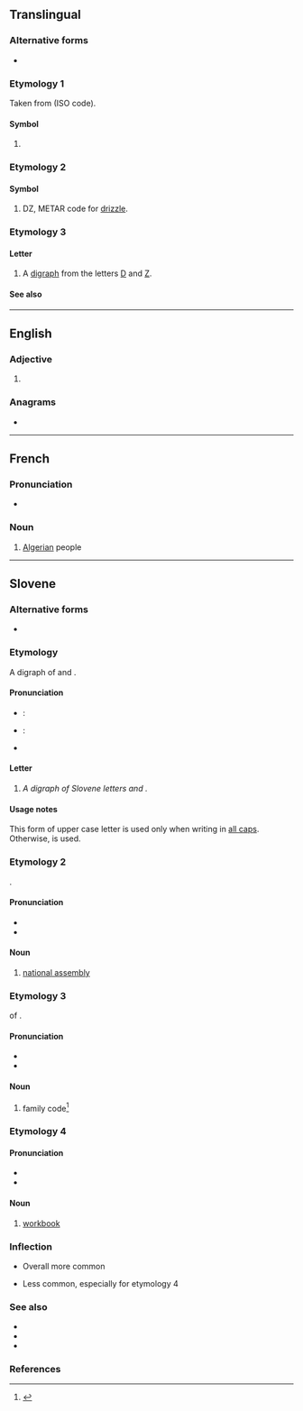 {{also|dz|Dz|.dz|dź|dž|Dž|DŽ}}
{{character info|Ǳ}}
==Translingual==

===Alternative forms===
* {{alt|mul|Ǳ}}

===Etymology 1===
Taken from {{der|mul|ber|-}} {{m|tzm|ⴷⵣⴰⵢⵔ}} (ISO code).

====Symbol====
{{mul-symbol}}

# {{ISO 3166|1|2|Algeria}}
#: {{syn|mul|DZA|qq1={{w|ISO 3166-1 alpha-3|alpha-3}}}}

===Etymology 2===

====Symbol====
{{mul-symbol}}

# DZ, METAR code for [[drizzle]].

===Etymology 3===

====Letter====
{{mul-letter|upper=DZ|mixed=Dz|lower=dz|script=Latn}}

# A [[digraph]] from the letters [[D]] and [[Z]].

====See also====
{{Latn-script}}

{{c|mul|Algeria}}

----

==English==

===Adjective===
{{en-adj|-}}

# {{abbreviation of|en|dizygotic}}

===Anagrams===
* {{anagrams|en|a=dz|ZD}}

----

==French==

===Pronunciation===
* {{fr-IPA|dé-zède}}

===Noun===
{{head|fr|noun}}

# {{lb|fr|slang}} [[Algerian]] people

----

==Slovene==

===Alternative forms===
* {{l|sl|Dz}} {{q|etymology 1|see usage notes}}

===Etymology===
A digraph of {{m|sh|D}} and {{m|sh|Z}}.

====Pronunciation====
* {{qualifier|phoneme|standard}}: {{IPA|sl|/d͡z/}}
* {{qualifier|letter name}}: {{sl-IPA|dzə̏|dzẹ̄}}
* {{rhymes|sl|ə|eː}}

====Letter====
{{sl-letter|upper=DZ|lower=dz}}

# ''A digraph of Slovene letters {{l|sl|D}} and {{l|sl|Z}}.''

====Usage notes====
This form of upper case letter is used only when writing in [[all caps]]. Otherwise, {{l|sl|Dz}} is used.

===Etymology 2===
{{abbrev|sl|državni zbor}}.

====Pronunciation====
* {{sl-IPA|də̏zə̏|dẹ̄zẹ́|dẹ̄zẹ̀}}
* {{rhymes|sl|ə|eː}}

====Noun====
{{sl-noun|DZ|m-in}}

# {{q|journalistic}} [[national assembly]]
#: {{quote-book|sl|author=Dnevnik|title=V DZ naklonjeni predlagani noveli zakona o pomoči gospodarstvu|passage='''DZ''' je danes obravnaval predlog novele zakona o pomoči gospodarstvu zaradi visokih povišanj cen električne energije in zemeljskega plina, s katero se širi obseg pomoči.|translation=Today, the '''national assembly''' discussed the proposal of amendment to the law about the help for the economy because of the high price increases of energy and gas, with which the extent of the aid is being expanded.|year=2022|url=https://www.dnevnik.si/1042998294/slovenija/v-dz-naklonjeni-predlagani-noveli-zakona-o-pomoci-gospodarstvu}}

===Etymology 3===
{{abbrev|sl|}} of ''{{l|sl|družinski}} {{l|sl|zakonik}}''.

====Pronunciation====
* {{sl-IPA|də̏zə̏|dẹ̄zẹ́|dẹ̄zẹ̀}}
* {{rhymes|sl|ə|eː}}

====Noun====
{{sl-noun|DZ|m-in}}

# {{lb|sl|law}} family code<ref>{{cite-book|chapter=Družinski zakonik|chapterurl=http://www.pisrs.si/Pis.web/pregledPredpisa?id=ZAKO7556|title=Uradni list RS, št. 15/17, 21/18 – ZNOrg, 22/19, 67/19 – ZMatR-C, 200/20 – ZOOMTVI, 94/22 – odl. US in 94/22 – odl. US|location=Ljubljana|year=2017}}</ref>

===Etymology 4===
{{abbrev|sl|delovni zvezek}}

====Pronunciation====
* {{sl-IPA|də̏zə̏}}
* {{rhymes|sl|ə}}

====Noun====
{{sl-noun|DZ|m-in}}

# {{lb|sl|school|slang}} [[workbook]]
#: {{ux|sl|Reševal boš naloge iz '''DZ''', a ker tam ni dovolj prostora jih boš reševal v zvezek.|translation=You will be completing exercises from the '''workbook''', but because there is not enough space, you will be completing them in notebook.}}

===Inflection===
* Overall more common
{{sl-decl-noun-m|DZ|DZ-j}}

* Less common, especially for etymology 4
{{sl-decl-noun-table2|DZ|DZ|DZ|DZ|DZ|DZ|DZ|DZ|DZ|DZ|DZ|DZ|DZ|DZ|DZ|DZ|DZ|DZ|title=Masculine inan., no endings}}

===See also===
* {{l|sl|D}}
* {{l|sl|Z}}
* {{l|sl|Dz}}

===References===
<references />